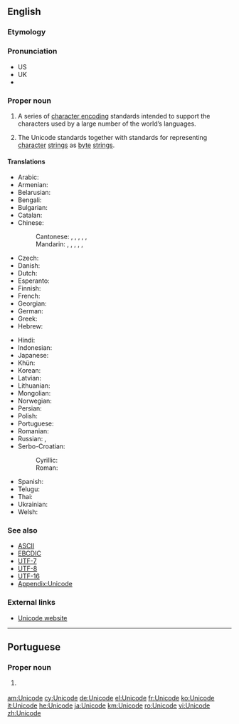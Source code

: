 {{selfref|For Wiktionary's use of Unicode, see [[Wiktionary:Unicode]]}}
==English==
{{wikipedia}}

===Etymology===
{{rfe|lang=en}}

===Pronunciation===
* US {{IPA|/ˈjunɪˌkoːd/|lang=en}}
* UK {{IPA|/ˈjuːnɪˌkəʊd/|lang=en}}
* {{audio|en-uk-Unicode.ogg|Audio (UK)|lang=en}}

===Proper noun===
{{en-proper noun}}

# {{label|en|computing}} A series of [[character encoding]] standards intended to support the characters used by a large number of the world’s languages.
# {{label|en|computing}} The Unicode standards together with standards for representing [[character]] [[string]]s as [[byte]] [[string]]s.

====Translations====
{{trans-top|series of computer encoding standards}}
* Arabic: {{t|ar|يُونِيكُود|m}}
* Armenian: {{t|hy|Յունիկոդ}}
* Belarusian: {{t|be|Юнікод|m|tr=Junikód|sc=Cyrl}}
* Bengali: {{t+|bn|ইউনিকোড|tr=i'unikoḑ|sc=Beng}}
* Bulgarian: {{t|bg|Уникод|m|tr=Unikód|sc=Cyrl}}
* Catalan: {{t|ca|Unicode|m}}
* Chinese:
*: Cantonese: {{t|yue|統一碼|sc=Hani}}, {{t|yue|统一码|tr=tung2 jat1 maa5|sc=Hani}}, {{t|yue|萬國碼|sc=Hani}}, {{t|yue|万国码|tr=maan6 gwok3 maa5|sc=Hani}}, {{t|yue|單一碼|sc=Hani}}, {{t|yue|单一码|tr=daan1 jat1 maa5|sc=Hani}}
*: Mandarin: {{t+|cmn|統一碼|sc=Hani}}, {{t|cmn|统一码|tr=tǒngyīmǎ|sc=Hani}}, {{t|cmn|萬國碼|sc=Hani}}, {{t+|cmn|万国码|tr=wànguómǎ|sc=Hani}}, {{t+|cmn|單一碼|sc=Hani}}, {{t|cmn|单一码|tr=dānyīmǎ|sc=Hani}}
* Czech: {{t|cs|Unicode}}
* Danish: {{t|da|Unicode}}
* Dutch: {{t|nl|Unicode}}
* Esperanto: {{t|eo|Unikodo}}
* Finnish: {{t|fi|Unicode}}
* French: {{t+|fr|Unicode|m}}
* Georgian: {{t|ka|უნიკოდი}}
* German: {{t+|de|Unicode|m}}
* Greek: {{t+|el|Unicode|n}}
* Hebrew: {{t+|he|יוניקוד|tr=yunikod|sc=Hebr}}
{{trans-mid}}
* Hindi: {{t|hi|यूनिकोड|tr=yūnikoḍ|sc=Deva}}
* Indonesian: {{t|id|Unicode}}
* Japanese: {{t|ja|ユニコード|tr=yunikōdo|sc=Jpan}}
* Khün: {{t|kkh|ᨿᩪᨶᩥᨤ᩠ᨯᩰᨯ᩼|sc=Lana}}
* Korean: {{t+|ko|유니코드|sc=Kore}}
* Latvian: {{t|lv|Unikods|m}}
* Lithuanian: {{t|lt|Unikodas|m}}
* Mongolian: {{t|mn|Юникод|tr=Junikod|sc=Cyrl}}
* Norwegian: {{t|no|Unicode}}
* Persian: {{t|fa|یونی‌کد|tr=yuni-kod|sc=fa-Arab}}
* Polish: {{t|pl|Unicode}}
* Portuguese: {{t|pt|Unicode|m}}
* Romanian: {{t|ro|Unicod|m}}
* Russian: {{t+|ru|Юнико́д|m}}, {{t|ru|Унико́д|m}}
* Serbo-Croatian:
*: Cyrillic: {{t|sh|Уникод|m}}
*: Roman: {{t|sh|Unikod|m}}
* Spanish: {{t|es|Unicode|m}}
* Telugu: {{t|te|విశ్వ సంకేత మాల‎|tr=viswa saMkEta maala|sc=Telu}}
* Thai: {{t|th|ยูนิโคด|tr=yooníkôht|sc=Thai}}
* Ukrainian: {{t|uk|Юнікод|m|tr=Junikód|sc=Cyrl}}
* Welsh: {{t+|cy|Unicode}}
{{trans-bottom}}

===See also===
* [[ASCII]]
* [[EBCDIC]]
* [[UTF-7]]
* [[UTF-8]]
* [[UTF-16]]
* [[Appendix:Unicode]]

===External links===
* [http://www.unicode.org Unicode website]

----

==Portuguese==

===Proper noun===
{{pt-proper noun|m}}

# {{label|pt|computing}} {{l|en|Unicode}} {{gloss|series of computer encoding standards}}

[[am:Unicode]]
[[cy:Unicode]]
[[de:Unicode]]
[[el:Unicode]]
[[fr:Unicode]]
[[ko:Unicode]]
[[it:Unicode]]
[[he:Unicode]]
[[ja:Unicode]]
[[km:Unicode]]
[[ro:Unicode]]
[[vi:Unicode]]
[[zh:Unicode]]